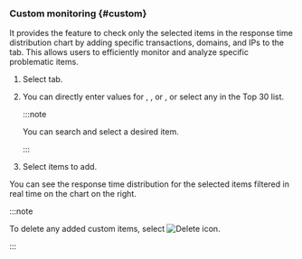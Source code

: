 ### Custom monitoring {#custom}

It provides the feature to check only the selected items in the response time distribution chart by adding specific transactions, domains, and IPs to the <Cmdname sid="custom" className="uitext" /> tab. This allows users to efficiently monitor and analyze specific problematic items.

1. Select <Cmdname sid="custom" className="uitext" /> tab.

2. You can directly enter values for <Cmdname sid="transaction" className="uitext" />, <Cmdname sid="domain" className="uitext" />, or <Cmdname sid="ip" className="uitext" />, or select any in the <UI>Top 30</UI> list.

   <ImgLang img="txmap-custom-filter-add.png" desc="Custom" />

   :::note

   You can search and select a desired item.

   :::

3. Select items to add. 

   <ImgLang img="txmap-custom-filter-select.png" desc="Custom" />

You can see the response time distribution for the selected items filtered in real time on the chart on the right.

:::note

To delete any added custom items, select ![Delete icon](/img/ico-trash.svg).

:::
